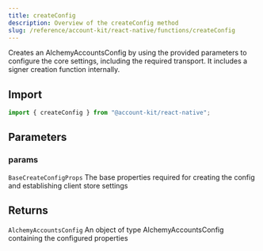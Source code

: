 ```yaml
---
title: createConfig
description: Overview of the createConfig method
slug: /reference/account-kit/react-native/functions/createConfig
---
```



Creates an AlchemyAccountsConfig by using the provided parameters to configure the core settings, including the required transport. It includes a signer creation function internally.

## Import

```ts
import { createConfig } from "@account-kit/react-native";
```

## Parameters

### params

`BaseCreateConfigProps`
The base properties required for creating the config and establishing client store settings

## Returns

`AlchemyAccountsConfig`
An object of type AlchemyAccountsConfig containing the configured properties
